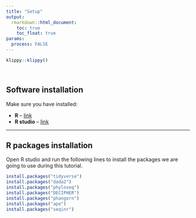```yaml
---
title: "Setup"
output:
  rmarkdown::html_document:
    toc: true
    toc_float: true
params:
  process: FALSE
---
```


```r
klippy::klippy()
```

<br>

## Software installation

Make sure you have installed:

  - **R** -- [link](https://www.r-project.org/)
  - **R studio** -- [link](https://www.rstudio.com/)

----

## R packages installation

Open R studio and run the following lines to install the packages we are going to use during this tutorial.

```r
install.packages("tidyverse")
install.packages("dada2")
install.packages("phyloseq")
install.packages("DECIPHER")
install.packages("phangorn")
install.packages("ape")
install.packages("seqinr")
```

